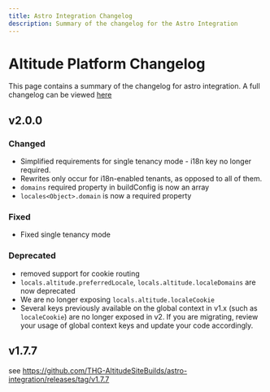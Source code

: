 ```yaml
---
title: Astro Integration Changelog
description: Summary of the changelog for the Astro Integration
---
```


# Altitude Platform Changelog

This page contains a summary of the changelog for astro integration. A full changelog can be viewed [here](https://github.com/THG-AltitudeSiteBuilds/astro-integration/releases/)

## v2.0.0

### Changed
- Simplified requirements for single tenancy mode - i18n key no longer required. 
- Rewrites only occur for i18n-enabled tenants, as opposed to all of them.
- `domains` required property in buildConfig is now an array
- `locales<Object>.domain` is now a required property

### Fixed
- Fixed single tenancy mode

### Deprecated

- removed support for cookie routing
- `locals.altitude.preferredLocale`, `locals.altitude.localeDomains` are now deprecated
- We are no longer exposing `locals.altitude.localeCookie`
- Several keys previously available on the global context in v1.x (such as `localeCookie`) are no longer exposed in v2. If you are migrating, review your usage of global context keys and update your code accordingly.

## v1.7.7

see https://github.com/THG-AltitudeSiteBuilds/astro-integration/releases/tag/v1.7.7
